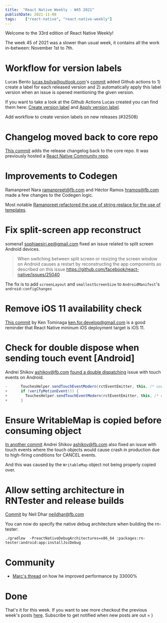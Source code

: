 ```yaml
---
title:  "React Native Weekly - W45 2021"
publishDate: 2021-11-08
tags:    ["react-native", "react-native-weekly"]
---
```


Welcome to the 33rd edition of React Native Weekly! 

The week 45 of 2021 was a slower than usual week, it contains all the work in-between: November 1st to 7th.

# Workflow for version labels

Lucas Bento <lucas.bsilva@outlook.com>'s [commit](https://github.com/facebook/react-native/commit/60352a95492) added Github actions to 1) create a label for each released version and 2) automatically apply this label version when an issue is opened mentioning the given version.

If you want to take a look at the Github Actions Lucas created you can find them here: [Create version label](https://github.com/lucasbento/core-workflow-create-version-label) and [Apply version label](https://github.com/lucasbento/core-workflow-apply-version-label).

Add workflow to create version labels on new releases (#32508)


# Changelog moved back to core repo

[This commit](https://github.com/facebook/react-native/commit/38381c8a2e0) adds the release changelog back to the core repo. It was previously hosted a [React Native Community repo](https://github.com/react-native-community/releases).


# Improvements to Codegen

Ramanpreet Nara <ramanpreet@fb.com> and Héctor Ramos <hramos@fb.com> made a few changes to the Codegen logic. 

Most notable [Ramanpreet refactored the use of string replace for the use of templates](https://github.com/facebook/react-native/commit/3848f48943d).

# Fix split-screen app reconstruct

somena1 <sophiaesiri.ee@gmail.com> fixed an issue related to split screen Android devices.  

> When switching between split screen or resizing the screen window on Android causes a restart by reconstructing the app components as described on this issue https://github.com/facebook/react-native/issues/25040

The fix is to add `screenLayout` and `smallestScreenSize` to `AndroidManifest`'s `android:configChanges`


# Remove iOS 11 availability check

[This commit](https://github.com/facebook/react-native/commit/9b059b67092) by Ken Tominaga <ken.for.develop@gmail.com> is a good reminder that React Native mininum iOS deployment target is iOS 11.



# Check for double dispose when sending touch event [Android]

Andrei Shikov <ashikov@fb.com> [found a double dispatching](https://github.com/facebook/react-native/commit/deb6fbd9291) issue with touch events on Android.

```java
-      TouchesHelper.sendTouchEventModern(rctEventEmitter, this, /* useDispatchV2 */ true);
+      if (verifyMotionEvent()) {
+        TouchesHelper.sendTouchEventModern(rctEventEmitter, this, /* useDispatchV2 */ true);
+      }
```

# Ensure WritableMap is copied before consuming object

[In another commit](https://github.com/facebook/react-native/commit/5c045861b98) Andrei Shikov <ashikov@fb.com> also fixed an issue with touch events where the touch objects would cause crash in production due to high-firing conditions for CANCEL events.

And this was caused by the `WritableMap` object not being properly copied over.


# Allow setting architecture in RNTester and release builds

[Commit](https://github.com/facebook/react-native/commit/43c38cdc8e3) by Neil Dhar <neildhar@fb.com>

You can now do specify the native debug architecture when building the rn-tester:

`./gradlew  -PreactNativeDebugArchitectures=x86_64 :packages:rn-tester:android:app:installJscDebug`


# Community

- [Marc's thread](https://twitter.com/mrousavy/status/1456016402578616324) on how he improved performance by 33000%

# Done

That's it for this week. If you want to see more checkout the previous week's posts [here](/tags/react-native). Subscribe to get notified when new posts are out = )
